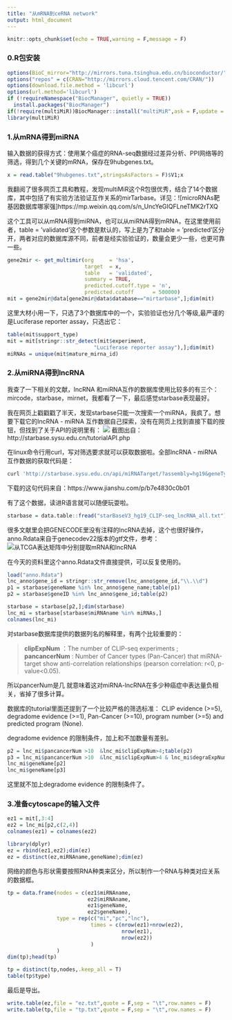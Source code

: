 ---
title: "从mRNA到ceRNA network"
output: html_document
---

```{r setup, include=FALSE}
knitr::opts_chunk$set(echo = TRUE,warning = F,message = F)
```

### 0.R包安装

```{r}
options(BioC_mirror="http://mirrors.tuna.tsinghua.edu.cn/bioconductor/")
options("repos" = c(CRAN="http://mirrors.cloud.tencent.com/CRAN/"))
options(download.file.method = 'libcurl')
options(url.method='libcurl')
if (!requireNamespace("BiocManager", quietly = TRUE))
  install.packages("BiocManager")
if(!require(multiMiR))BiocManager::install("multiMiR",ask = F,update = F)
library(multiMiR)
```

### 1.从mRNA得到miRNA

输入数据的获得方式：使用某个癌症的RNA-seq数据经过差异分析、PPI网络等的筛选，得到几个关键的mRNA，保存在9hubgenes.txt。

```{r}
x = read.table("9hubgenes.txt",stringsAsFactors = F)$V1;x
```

我翻阅了很多网页工具和教程，发现multiMiR这个R包很优秀，结合了14个数据库，其中包括了有实验方法验证互作关系的mirTarbase。详见：![microRNAs靶基因数据库哪家强]https://mp.weixin.qq.com/s/n_UncYeGIQFLneTMK2rTXQ

这个工具可以从mRNA得到miRNA，也可以从miRNA得到mRNA，在这里使用前者，table = 'validated'这个参数是默认的，写上是为了和table = 'predicted'区分开，两者对应的数据库源不同，前者是经实验验证的，数量会更少一些，也更可靠一些。

```{r}
gene2mir <- get_multimir(org     = 'hsa',
                         target  = x,
                         table   = 'validated',
                         summary = TRUE,
                         predicted.cutoff.type = 'n',
                         predicted.cutoff      = 500000)
mit = gene2mir@data[gene2mir@data$database=="mirtarbase",];dim(mit)

```

这里大材小用一下，只选了3个数据库中的一个，实验验证也分几个等级,最严谨的是Luciferase reporter assay，只选出它：
```{r}
table(mit$support_type)
mit = mit[stringr::str_detect(mit$experiment,
                            "Luciferase reporter assay"),];dim(mit)
miRNAs = unique(mit$mature_mirna_id)
```


### 2.从miRNA得到lncRNA

我查了一下相关的文献，lncRNA 和miRNA互作的数据库使用比较多的有三个：mircode，starbase，mirnet，我都看了一下，最后感觉starbase表现最好。

我在网页上戳戳戳了半天，发现starbase只能一次搜索一个miRNA，我疯了。想要下载它的lncRNA - miRNA 互作数据自己探索，没有在网页上找到直接下载的按钮，但找到了关于API的说明里有：
![](https://upload-images.jianshu.io/upload_images/9475888-f28a988ffff0597e.png?imageMogr2/auto-orient/strip%7CimageView2/2/w/1240)
截图出自：http://starbase.sysu.edu.cn/tutorialAPI.php

在linux命令行用curl，写对筛选要求就可以获取数据啦。全部lncRNA - miRNA 互作数据的获取代码是：

```{R eval = F}
curl 'http://starbase.sysu.edu.cn/api/miRNATarget/?assembly=hg19&geneType=lncRNA&miRNA=all&clipExpNum=0&degraExpNum=0&pancancerNum=0&programNum=0&program=None&target=all&cellType=all' > starBaseV3_hg19_CLIP-seq_lncRNA_all.txt &
```

下载的这句代码来自：https://www.jianshu.com/p/b7e4830c0b01

有了这个数据，读进R语言就可以随便玩耍啦。
```{r}
starbase = data.table::fread("starBaseV3_hg19_CLIP-seq_lncRNA_all.txt");dim(starbase)
```

很多文献里会把GENECODE里没有注释的lncRNA去掉，这个也很好操作，anno.Rdata来自于genecodev22版本的gtf文件，参考：![从TCGA表达矩阵中分别提取mRNA和lncRNA](https://mp.weixin.qq.com/s/bGoUbLuBdPteo-oG8ckMVw)

在今天的资料里这个anno.Rdata文件直接提供，可以反复使用的。

```{r}
load("anno.Rdata")
lnc_anno$gene_id = stringr::str_remove(lnc_anno$gene_id,"\\.\\d")
p1 = starbase$geneName %in% lnc_anno$gene_name;table(p1)
p2 = starbase$geneID %in% lnc_anno$gene_id;table(p2)

starbase = starbase[p2,];dim(starbase)
lnc_mi = starbase[starbase$miRNAname %in% miRNAs,]
colnames(lnc_mi)
```

对starbase数据库提供的数据列名的解释里，有两个比较重要的：

> **clipExpNum** ：The number of CLIP-seq experiments ; **pancancerNum** : Number of Cancer types (Pan-Cancer) that miRNA-target show anti-correlation relationships (pearson  correlation: r<0, p-value<0.05).

所以pancerNum是几 就意味着这对miRNA-lncRNA在多少种癌症中表达量负相关，省掉了很多计算。

数据库的tutorial里面还提到了一个比较严格的筛选标准：
CLIP evidence (>=5), degradome evidence (>=1), Pan-Cancer (>=10), program number (>=5) and predicted program (None).

degradome evidence 的限制条件，加上和不加数量有差别。

```{r}
p2 = lnc_mi$pancancerNum >10  &lnc_mi$clipExpNum>4;table(p2)
p3 = lnc_mi$pancancerNum >10  &lnc_mi$clipExpNum>4 & lnc_mi$degraExpNum >0;table(p3)
lnc_mi$geneName[p2]
lnc_mi$geneName[p3]
```

这里就不加上degradome evidence 的限制条件了。

### 3.准备cytoscape的输入文件

```{r}
ez1 = mit[,3:4]
ez2 = lnc_mi[p2,c(2,4)]
colnames(ez1) = colnames(ez2)

library(dplyr)
ez = rbind(ez1,ez2);dim(ez)
ez = distinct(ez,miRNAname,geneName);dim(ez)
```

网络的颜色与形状需要按照RNA种类来区分，所以制作一个RNA与种类对应关系的数据框。

```{r}
tp = data.frame(nodes = c(ez1$miRNAname,
                          ez2$miRNAname,
                          ez1$geneName,
                          ez2$geneName),
                type = rep(c("mi","pc","lnc"),
                           times = c(nrow(ez1)+nrow(ez2),
                                     nrow(ez1),
                                     nrow(ez2))
                           )
                )
dim(tp);head(tp)

tp = distinct(tp,nodes,.keep_all = T)
table(tp$type)
```

最后是导出。

```{r}
write.table(ez,file = "ez.txt",quote = F,sep = "\t",row.names = F)
write.table(tp,file = "tp.txt",quote = F,sep = "\t",row.names = F)
```

